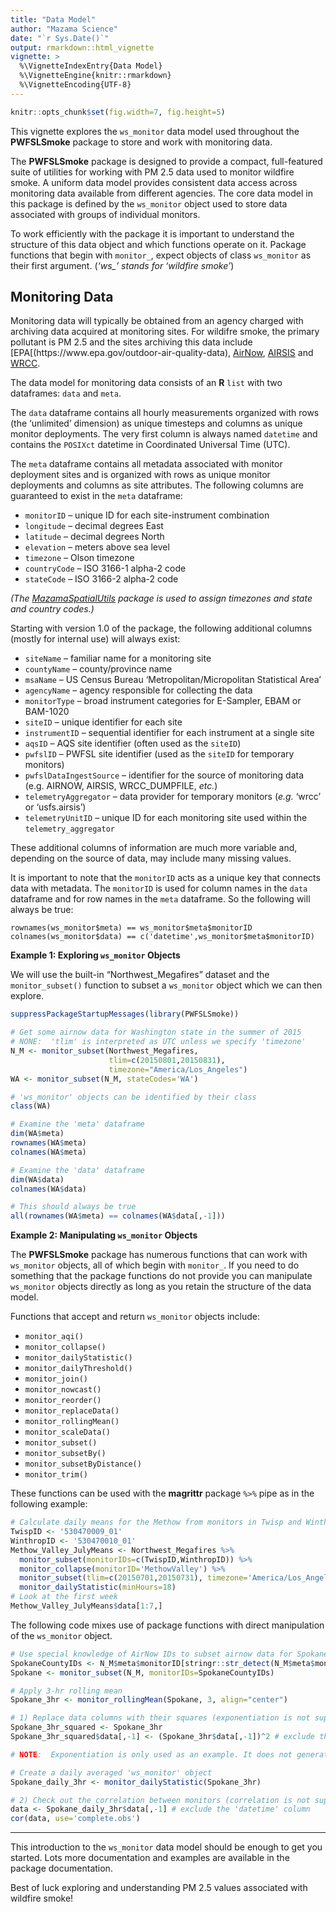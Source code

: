 ```yaml
---
title: "Data Model"
author: "Mazama Science"
date: "`r Sys.Date()`"
output: rmarkdown::html_vignette
vignette: >
  %\VignetteIndexEntry{Data Model}
  %\VignetteEngine{knitr::rmarkdown}
  %\VignetteEncoding{UTF-8}
---
```


```r
knitr::opts_chunk$set(fig.width=7, fig.height=5)
```

This vignette explores the `ws_monitor` data model used throughout the **PWFSLSmoke** package to store
and work with monitoring data.

The **PWFSLSmoke** package is designed to provide a compact, full-featured suite of utilities for
working with PM 2.5 data used to monitor wildfire smoke. A uniform data model
provides consistent data access across monitoring data available from different agencies.
The core data model in this package is defined by the `ws_monitor` object used to store data associated
with groups of individual monitors.

To work efficiently with the package it is important to understand the structure of this
data object and which functions operate on it. Package functions that begin with `monitor_`, 
expect objects of class `ws_monitor` as their first argument. (*'ws_' stands for 'wildfire smoke'*)

## Monitoring Data

Monitoring data will typically be obtained from an agency charged with archiving data
acquired at monitoring sites. For wildifre smoke, the primary pollutant is PM 2.5 and the
sites archiving this data include [EPA[(https://www.epa.gov/outdoor-air-quality-data),
[AirNow](https://www.airnow.gov), [AIRSIS](https://app.airsis.com/USFS) and [WRCC](http://www.wrcc.dri.edu).

The data model for monitoring data consists of an **R** `list` with two dataframes: `data` and `meta`.

The `data` dataframe contains all hourly measurements organized with rows (the 'unlimited' dimension) as unique timesteps and
columns as unique monitor deployments. The very first column is always named `datetime` and contains the `POSIXct` datetime
in Coordinated Universal Time (UTC).

The `meta` dataframe contains all metadata associated with monitor deployment sites and is organized with
rows as unique monitor deployments and columns as site attributes. The following columns are guaranteed to exist
in the `meta` dataframe:

 * `monitorID` -- unique ID for each site-instrument combination
 * `longitude` -- decimal degrees East
 * `latitude` -- decimal degrees North
 * `elevation` -- meters above sea level
 * `timezone` -- Olson timezone
 * `countryCode` -- ISO 3166-1 alpha-2 code
 * `stateCode` -- ISO 3166-2 alpha-2 code

*(The [MazamaSpatialUtils](https://github.com/MazamaScience/MazamaSpatialUtils) package is used to assign timezones and state and country codes.)*

Starting with version 1.0 of the package, the following additional columns (mostly for internal use) will always exist:

 * `siteName` -- familiar name for a monitoring site
 * `countyName` -- county/province name
 * `msaName` -- US Census Bureau 'Metropolitan/Micropolitan Statistical Area'
 * `agencyName` -- agency responsible for collecting the data
 * `monitorType` -- broad instrument categories for E-Sampler, EBAM or BAM-1020
 * `siteID` -- unique identifier for each site
 * `instrumentID` -- sequential identifier for each instrument at a single site
 * `aqsID` -- AQS site identifier (often used as the `siteID`)
 * `pwfslID` -- PWFSL site identifier (used as the `siteID` for temporary monitors)
 * `pwfslDataIngestSource` -- identifier for the source of monitoring data (e.g. AIRNOW, AIRSIS, WRCC_DUMPFILE, *etc.*)
 * `telemetryAggregator` -- data provider for temporary monitors (*e.g.* 'wrcc' or 'usfs.airsis')
 * `telemetryUnitID` -- unique ID for each monitoring site used within the `telemetry_aggregator`

These additional columns of information are much more variable and, depending on the source of data, may include
many missing values.

It is important to note that the `monitorID` acts as a unique key that connects data with metadata.
The `monitorID` is used for column names in the `data` dataframe and for row names in the `meta` dataframe.
So the following will always be true:

    rownames(ws_monitor$meta) == ws_monitor$meta$monitorID
    colnames(ws_monitor$data) == c('datetime',ws_monitor$meta$monitorID)

**Example 1: Exploring `ws_monitor` Objects**

We will use the built-in "Northwest_Megafires" dataset and the `monitor_subset()` function to subset a `ws_monitor` object
which we can then explore.

```r
suppressPackageStartupMessages(library(PWFSLSmoke))

# Get some airnow data for Washington state in the summer of 2015
# NONE:  'tlim' is interpreted as UTC unless we specify 'timezone' 
N_M <- monitor_subset(Northwest_Megafires,
                      tlim=c(20150801,20150831),
                      timezone="America/Los_Angeles")
WA <- monitor_subset(N_M, stateCodes='WA')

# 'ws_monitor' objects can be identified by their class
class(WA)

# Examine the 'meta' dataframe
dim(WA$meta)
rownames(WA$meta)
colnames(WA$meta)

# Examine the 'data' dataframe
dim(WA$data)
colnames(WA$data)

# This should always be true
all(rownames(WA$meta) == colnames(WA$data[,-1]))
```
  
**Example 2: Manipulating `ws_monitor` Objects**

The **PWFSLSmoke** package has numerous functions that can work with `ws_monitor` objects, 
all of which begin with `monitor_`. If you need to do something that the package functions do not
provide you can manipulate `ws_monitor` objects directly as long as you retain the structure
of the data model.

Functions that accept and return `ws_monitor` objects include:

 * `monitor_aqi()`
 * `monitor_collapse()`
 * `monitor_dailyStatistic()`
 * `monitor_dailyThreshold()`
 * `monitor_join()`
 * `monitor_nowcast()`
 * `monitor_reorder()`
 * `monitor_replaceData()`
 * `monitor_rollingMean()`
 * `monitor_scaleData()`
 * `monitor_subset()`
 * `monitor_subsetBy()`
 * `monitor_subsetByDistance()`
 * `monitor_trim()`

These functions can be used with the **magrittr** package `%>%` pipe as in the following example:

```r
# Calculate daily means for the Methow from monitors in Twisp and Winthrop
TwispID <- '530470009_01'
WinthropID <- '530470010_01'
Methow_Valley_JulyMeans <- Northwest_Megafires %>%
  monitor_subset(monitorIDs=c(TwispID,WinthropID)) %>%
  monitor_collapse(monitorID='MethowValley') %>%
  monitor_subset(tlim=c(20150701,20150731), timezone='America/Los_Angeles') %>%
  monitor_dailyStatistic(minHours=18)
# Look at the first week
Methow_Valley_JulyMeans$data[1:7,]
```

The following code mixes use of package functions with direct manipulation of the `ws_monitor` object.

```r
# Use special knowledge of AirNow IDs to subset airnow data for Spokane county monitors
SpokaneCountyIDs <- N_M$meta$monitorID[stringr::str_detect(N_M$meta$monitorID, "^53063")]
Spokane <- monitor_subset(N_M, monitorIDs=SpokaneCountyIDs)

# Apply 3-hr rolling mean
Spokane_3hr <- monitor_rollingMean(Spokane, 3, align="center")

# 1) Replace data columns with their squares (exponentiation is not supplied by the package)
Spokane_3hr_squared <- Spokane_3hr
Spokane_3hr_squared$data[,-1] <- (Spokane_3hr$data[,-1])^2 # exclude the 'datetime' column

# NOTE:  Exponentiation is only used as an example. It does not generate a meaningful result.

# Create a daily averaged 'ws_monitor' object
Spokane_daily_3hr <- monitor_dailyStatistic(Spokane_3hr)

# 2) Check out the correlation between monitors (correlation is not supplied by the package)
data <- Spokane_daily_3hr$data[,-1] # exclude the 'datetime' column
cor(data, use='complete.obs')
```

----

This introduction to the `ws_monitor`  data model should be enough to get you started.
Lots more documentation and examples are available in the package documentation.

Best of luck exploring and understanding PM 2.5 values associated with wildfire smoke!
